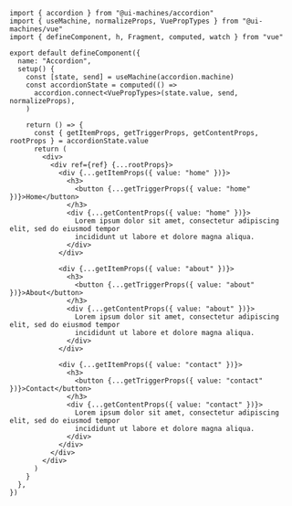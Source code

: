 ```tsx
import { accordion } from "@ui-machines/accordion"
import { useMachine, normalizeProps, VuePropTypes } from "@ui-machines/vue"
import { defineComponent, h, Fragment, computed, watch } from "vue"

export default defineComponent({
  name: "Accordion",
  setup() {
    const [state, send] = useMachine(accordion.machine)
    const accordionState = computed(() =>
      accordion.connect<VuePropTypes>(state.value, send, normalizeProps),
    )

    return () => {
      const { getItemProps, getTriggerProps, getContentProps, rootProps } = accordionState.value
      return (
        <div>
          <div ref={ref} {...rootProps}>
            <div {...getItemProps({ value: "home" })}>
              <h3>
                <button {...getTriggerProps({ value: "home" })}>Home</button>
              </h3>
              <div {...getContentProps({ value: "home" })}>
                Lorem ipsum dolor sit amet, consectetur adipiscing elit, sed do eiusmod tempor
                incididunt ut labore et dolore magna aliqua.
              </div>
            </div>

            <div {...getItemProps({ value: "about" })}>
              <h3>
                <button {...getTriggerProps({ value: "about" })}>About</button>
              </h3>
              <div {...getContentProps({ value: "about" })}>
                Lorem ipsum dolor sit amet, consectetur adipiscing elit, sed do eiusmod tempor
                incididunt ut labore et dolore magna aliqua.
              </div>
            </div>

            <div {...getItemProps({ value: "contact" })}>
              <h3>
                <button {...getTriggerProps({ value: "contact" })}>Contact</button>
              </h3>
              <div {...getContentProps({ value: "contact" })}>
                Lorem ipsum dolor sit amet, consectetur adipiscing elit, sed do eiusmod tempor
                incididunt ut labore et dolore magna aliqua.
              </div>
            </div>
          </div>
        </div>
      )
    }
  },
})
```
